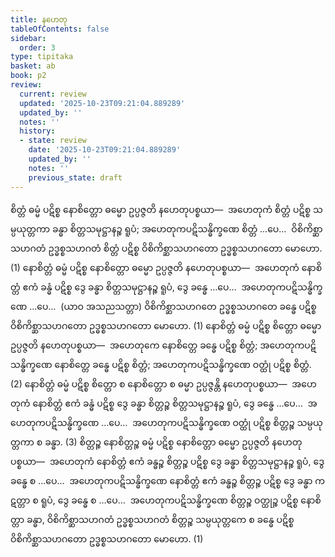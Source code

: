 ```yaml
---
title: နဟေတု
tableOfContents: false
sidebar:
  order: 3
type: tipitaka
basket: ab
book: p2
review:
  current: review
  updated: '2025-10-23T09:21:04.889289'
  updated_by: ''
  notes: ''
  history:
  - state: review
    date: '2025-10-23T09:21:04.889289'
    updated_by: ''
    notes: ''
    previous_state: draft
---
```



<ReviewStatus review={frontmatter.review} showDetails={true} />

<HypothesisAnnotation frontmatter={frontmatter} />

<DynamicBreadcrumb />

<Division number="53" book="p2" e="ch" v="38" p="315">

<Paragraph number="2433" book="p2">
စိတ္တံ ဓမ္မံ ပဋိစ္စ နောစိတ္တော ဓမ္မော ဥပ္ပဇ္ဇတိ နဟေတုပစ္စယာ—  အဟေတုကံ စိတ္တံ ပဋိစ္စ သမ္ပယုတ္တကာ ခန္ဓာ စိတ္တသမုဋ္ဌာနဉ္စ ရူပံ; အဟေတုကပဋိသန္ဓိက္ခဏေ စိတ္တံ …ပေ…  ဝိစိကိစ္ဆာသဟဂတံ ဥဒ္ဓစ္စသဟဂတံ စိတ္တံ ပဋိစ္စ ဝိစိကိစ္ဆာသဟဂတော ဥဒ္ဓစ္စသဟဂတော မောဟော. (1)
</Paragraph>

<Paragraph number="2434" book="p2">
နောစိတ္တံ ဓမ္မံ ပဋိစ္စ နောစိတ္တော ဓမ္မော ဥပ္ပဇ္ဇတိ နဟေတုပစ္စယာ—  အဟေတုကံ နောစိတ္တံ ဧကံ ခန္ဓံ ပဋိစ္စ ဒွေ ခန္ဓာ စိတ္တသမုဋ္ဌာနဉ္စ ရူပံ, ဒွေ ခန္ဓေ …ပေ…  အဟေတုကပဋိသန္ဓိက္ခဏေ …ပေ…  (ယာဝ အသညသတ္တာ) ဝိစိကိစ္ဆာသဟဂတေ ဥဒ္ဓစ္စသဟဂတေ ခန္ဓေ ပဋိစ္စ ဝိစိကိစ္ဆာသဟဂတော ဥဒ္ဓစ္စသဟဂတော မောဟော. (1)
</Paragraph>

<Paragraph number="2435" book="p2">
နောစိတ္တံ ဓမ္မံ ပဋိစ္စ စိတ္တော ဓမ္မော ဥပ္ပဇ္ဇတိ နဟေတုပစ္စယာ—  အဟေတုကေ နောစိတ္တေ ခန္ဓေ ပဋိစ္စ စိတ္တံ; အဟေတုကပဋိသန္ဓိက္ခဏေ နောစိတ္တေ ခန္ဓေ ပဋိစ္စ စိတ္တံ; အဟေတုကပဋိသန္ဓိက္ခဏေ ဝတ္ထုံ ပဋိစ္စ စိတ္တံ. (2)
</Paragraph>

<Paragraph number="2436" book="p2">
နောစိတ္တံ ဓမ္မံ ပဋိစ္စ စိတ္တော စ နောစိတ္တော စ ဓမ္မာ ဥပ္ပဇ္ဇန္တိ နဟေတုပစ္စယာ—  အဟေတုကံ နောစိတ္တံ ဧကံ ခန္ဓံ ပဋိစ္စ ဒွေ ခန္ဓာ စိတ္တဉ္စ စိတ္တသမုဋ္ဌာနဉ္စ ရူပံ, ဒွေ ခန္ဓေ …ပေ…  အဟေတုကပဋိသန္ဓိက္ခဏေ …ပေ…  အဟေတုကပဋိသန္ဓိက္ခဏေ ဝတ္ထုံ ပဋိစ္စ စိတ္တဉ္စ သမ္ပယုတ္တကာ စ ခန္ဓာ. (3)
</Paragraph>

<Paragraph number="2437" book="p2">
စိတ္တဉ္စ နောစိတ္တဉ္စ ဓမ္မံ ပဋိစ္စ နောစိတ္တော ဓမ္မော ဥပ္ပဇ္ဇတိ နဟေတုပစ္စယာ—  အဟေတုကံ နောစိတ္တံ ဧကံ ခန္ဓဉ္စ စိတ္တဉ္စ ပဋိစ္စ ဒွေ ခန္ဓာ စိတ္တသမုဋ္ဌာနဉ္စ ရူပံ, ဒွေ ခန္ဓေ စ …ပေ…  အဟေတုကပဋိသန္ဓိက္ခဏေ နောစိတ္တံ ဧကံ ခန္ဓဉ္စ စိတ္တဉ္စ ပဋိစ္စ ဒွေ ခန္ဓာ ကဋတ္တာ စ ရူပံ, ဒွေ ခန္ဓေ စ …ပေ…  အဟေတုကပဋိသန္ဓိက္ခဏေ စိတ္တဉ္စ ဝတ္ထုဉ္စ ပဋိစ္စ နောစိတ္တာ ခန္ဓာ, ဝိစိကိစ္ဆာသဟဂတံ ဥဒ္ဓစ္စသဟဂတံ စိတ္တဉ္စ သမ္ပယုတ္တကေ စ ခန္ဓေ ပဋိစ္စ ဝိစိကိစ္ဆာသဟဂတော ဥဒ္ဓစ္စသဟဂတော မောဟော. (1)
</Paragraph>
</Division>